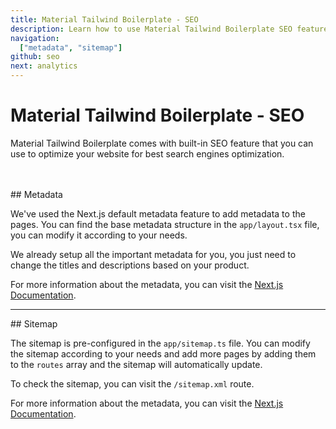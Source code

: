 ```yaml
---
title: Material Tailwind Boilerplate - SEO
description: Learn how to use Material Tailwind Boilerplate SEO feature.
navigation:
  ["metadata", "sitemap"]
github: seo
next: analytics
---
```


# Material Tailwind Boilerplate - SEO

Material Tailwind Boilerplate comes with built-in SEO feature that you can use to optimize your website for best search engines optimization.

<br />
<br />

<DocsTitle href="metadata">
## Metadata
</DocsTitle>

We've used the Next.js default metadata feature to add metadata to the pages. You can find the base metadata structure in the <Code>app/layout.tsx</Code> file, you can modify it according to your needs.

We already setup all the important metadata for you, you just need to change the titles and descriptions based on your product.

For more information about the metadata, you can visit the [Next.js Documentation](https://nextjs.org/docs/app/building-your-application/optimizing/metadata).

---

<DocsTitle href="sitemap">
## Sitemap
</DocsTitle>

The sitemap is pre-configured in the <Code>app/sitemap.ts</Code> file. You can modify the sitemap according to your needs and add more pages by adding them to the <Code>routes</Code> array and the sitemap will automatically update.

To check the sitemap, you can visit the <Code>/sitemap.xml</Code> route.

For more information about the metadata, you can visit the [Next.js Documentation](https://nextjs.org/docs/app/api-reference/file-conventions/metadata/sitemap).